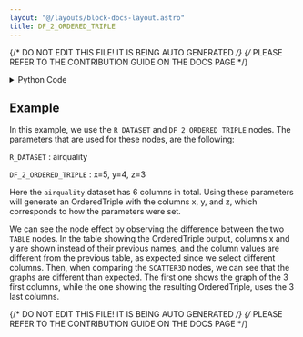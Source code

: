 ```yaml
---
layout: "@/layouts/block-docs-layout.astro"
title: DF_2_ORDERED_TRIPLE
---
```


{/* DO NOT EDIT THIS FILE! IT IS BEING AUTO GENERATED */}
{/* PLEASE REFER TO THE CONTRIBUTION GUIDE ON THE DOCS PAGE */}


<PythonDocsDisplay docstring={docstring} />

<details>
<summary>Python Code</summary>

```python
from flojoy import flojoy, DataFrame, OrderedTriple


@flojoy
def DF_2_ORDERED_TRIPLE(
    default: DataFrame, x: int = 0, y: int = 1, z: int = 2
) -> OrderedTriple:
    """The DF_2_ORDERED_TRIPLE node converts a dataframe type data into an OrderedTriple type data.

    It takes one dataframe type data and selects 3 different columns to generate the OrderedTriple type.

    Inputs
    ------
    default : DataFrame
        The input dataframe to which we apply the conversion to.

    Parameters
    ----------
    x : int
        The index of the column that represents the x-axis.
    y : int
        The index of the column that represents the y-axis.
    z : int
        The index of the column that represents the z-axis.

    Returns
    -------
    OrderedTriple
        The OrderedTriple result from the conversion of the input.
    """

    df = default.m
    if df.shape[1] < 3:
        raise AssertionError(
            f"The DataFrame needs to have a shape greater than 2 in order to be converted to the OrderedTriple type, got: {df.shape[1]}"
        )

    x_list = df.iloc[:, x]
    y_list = df.iloc[:, y]
    z_list = df.iloc[:, z]

    x_numpy = x_list.to_numpy(dtype=object)
    y_numpy = y_list.to_numpy(dtype=object)
    z_numpy = z_list.to_numpy(dtype=object)

    return OrderedTriple(x=x_numpy, y=y_numpy, z=z_numpy)

```

[Find this Flojoy Block on GitHub](https://github.com/flojoy-ai/blocks/blob/main/blocks/TRANSFORMERS/TYPE_CASTING/DF_2_ORDERED_TRIPLE/DF_2_ORDERED_TRIPLE.py)

</details>

## Example

<GetHelpWidget />

<AppDisplay app={app} blockName="DF_2_ORDERED_TRIPLE" client:visible />

In this example, we use the `R_DATASET` and `DF_2_ORDERED_TRIPLE` nodes. The parameters that are used for these nodes, are the following:

`R_DATASET` : airquality

`DF_2_ORDERED_TRIPLE` : x=5, y=4, z=3

Here the `airquality` dataset has 6 columns in total. Using these parameters will generate an OrderedTriple with the columns x, y, and z, which corresponds to how the parameters were set.

We can see the node effect by observing the difference between the two `TABLE` nodes. In the table showing the OrderedTriple output, columns x and y are shown instead of their previous names, and the column values are different from the previous table, as expected since we select different columns.
Then, when comparing the `SCATTER3D` nodes, we can see that the graphs are different than expected. The first one shows the graph of the 3 first columns, while the one showing the resulting OrderedTriple, uses the 3 last columns.

{/* DO NOT EDIT THIS FILE! IT IS BEING AUTO GENERATED */}
{/* PLEASE REFER TO THE CONTRIBUTION GUIDE ON THE DOCS PAGE */}
